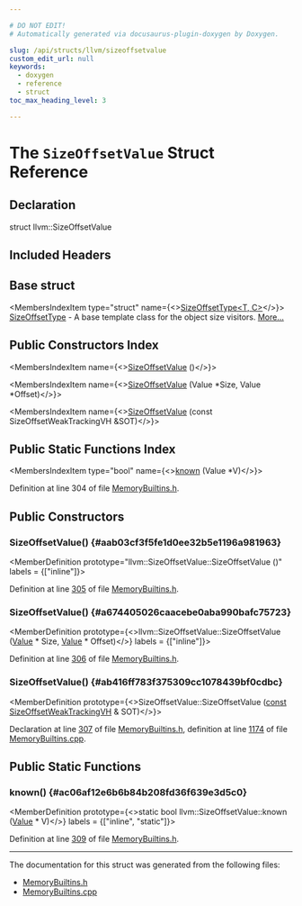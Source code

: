 ```yaml
---

# DO NOT EDIT!
# Automatically generated via docusaurus-plugin-doxygen by Doxygen.

slug: /api/structs/llvm/sizeoffsetvalue
custom_edit_url: null
keywords:
  - doxygen
  - reference
  - struct
toc_max_heading_level: 3

---
```





# The `SizeOffsetValue` Struct Reference

<DoxygenPage pluginConfig={pluginConfig}>



## Declaration

<CodeBlock>struct llvm::SizeOffsetValue</CodeBlock>

## Included Headers

<IncludesList>
<IncludesListItem
  filePath="llvm/Analysis/MemoryBuiltins.h"
  permalink="/docs/api/files/include/include/llvm/include/llvm/analysis/memorybuiltins-h"
  isLocal="true" />
</IncludesList>

## Base struct

<MembersIndex>

<MembersIndexItem
  type="struct"
  name={<><a href="/docs/api/structs/llvm/sizeoffsettype">SizeOffsetType&lt;T, C&gt;</a></>}>
<a href="/docs/api/structs/llvm/sizeoffsettype">SizeOffsetType</a> - A base template class for the object size visitors. <a href="/docs/api/structs/llvm/sizeoffsettype/#details">More...</a>
</MembersIndexItem>

</MembersIndex>

## Public Constructors Index

<MembersIndex>

<MembersIndexItem
  name={<><a href="#aab03cf3f5fe1d0ee32b5e1196a981963">SizeOffsetValue</a> ()</>}>
</MembersIndexItem>

<MembersIndexItem
  name={<><a href="#a674405026caacebe0aba990bafc75723">SizeOffsetValue</a> (Value &#42;Size, Value &#42;Offset)</>}>
</MembersIndexItem>

<MembersIndexItem
  name={<><a href="#ab416ff783f375309cc1078439bf0cdbc">SizeOffsetValue</a> (const SizeOffsetWeakTrackingVH &amp;SOT)</>}>
</MembersIndexItem>

</MembersIndex>

## Public Static Functions Index

<MembersIndex>

<MembersIndexItem
  type="bool"
  name={<><a href="#ac06af12e6b6b84b208fd36f639e3d5c0">known</a> (Value &#42;V)</>}>
</MembersIndexItem>

</MembersIndex>


Definition at line 304 of file <a href="/docs/api/files/include/include/llvm/include/llvm/analysis/memorybuiltins-h">MemoryBuiltins.h</a>.

<SectionDefinition>

## Public Constructors

### SizeOffsetValue() {#aab03cf3f5fe1d0ee32b5e1196a981963}

<MemberDefinition
  prototype="llvm::SizeOffsetValue::SizeOffsetValue ()"
  labels = {["inline"]}>

Definition at line <a href="/docs/api/files/include/include/llvm/include/llvm/analysis/memorybuiltins-h/#l00305">305</a> of file <a href="/docs/api/files/include/include/llvm/include/llvm/analysis/memorybuiltins-h">MemoryBuiltins.h</a>.
</MemberDefinition>

### SizeOffsetValue() {#a674405026caacebe0aba990bafc75723}

<MemberDefinition
  prototype={<>llvm::SizeOffsetValue::SizeOffsetValue (<a href="/docs/api/classes/llvm/value">Value</a> &#42; Size, <a href="/docs/api/classes/llvm/value">Value</a> &#42; Offset)</>}
  labels = {["inline"]}>

Definition at line <a href="/docs/api/files/include/include/llvm/include/llvm/analysis/memorybuiltins-h/#l00306">306</a> of file <a href="/docs/api/files/include/include/llvm/include/llvm/analysis/memorybuiltins-h">MemoryBuiltins.h</a>.
</MemberDefinition>

### SizeOffsetValue() {#ab416ff783f375309cc1078439bf0cdbc}

<MemberDefinition
  prototype={<>SizeOffsetValue::SizeOffsetValue (<a href="/docs/api/files/lib/lib/target/lib/target/aarch64/aarch64promoteconstant-cpp/#a90f8350fecae261c25be85d38b451bff">const</a> <a href="/docs/api/structs/llvm/sizeoffsetweaktrackingvh">SizeOffsetWeakTrackingVH</a> &amp; SOT)</>}>

Declaration at line <a href="/docs/api/files/include/include/llvm/include/llvm/analysis/memorybuiltins-h/#l00307">307</a> of file <a href="/docs/api/files/include/include/llvm/include/llvm/analysis/memorybuiltins-h">MemoryBuiltins.h</a>, definition at line <a href="/docs/api/files/lib/lib/analysis/memorybuiltins-cpp/#l01174">1174</a> of file <a href="/docs/api/files/lib/lib/analysis/memorybuiltins-cpp">MemoryBuiltins.cpp</a>.
</MemberDefinition>

</SectionDefinition>

<SectionDefinition>

## Public Static Functions

### known() {#ac06af12e6b6b84b208fd36f639e3d5c0}

<MemberDefinition
  prototype={<>static bool llvm::SizeOffsetValue::known (<a href="/docs/api/classes/llvm/value">Value</a> &#42; V)</>}
  labels = {["inline", "static"]}>

Definition at line <a href="/docs/api/files/include/include/llvm/include/llvm/analysis/memorybuiltins-h/#l00309">309</a> of file <a href="/docs/api/files/include/include/llvm/include/llvm/analysis/memorybuiltins-h">MemoryBuiltins.h</a>.
</MemberDefinition>

</SectionDefinition>

<hr/>

The documentation for this struct was generated from the following files:

<ul>
<li><a href="/docs/api/files/include/include/llvm/include/llvm/analysis/memorybuiltins-h">MemoryBuiltins.h</a></li>
<li><a href="/docs/api/files/lib/lib/analysis/memorybuiltins-cpp">MemoryBuiltins.cpp</a></li>
</ul>

</DoxygenPage>
